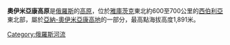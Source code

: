 '''奧伊米亞康高原'''是[[俄羅斯|俄羅斯]]的[[高原|高原]]，位於[[雅庫茨克|雅庫茨克]]東北約600至700公里的[[西伯利亞|西伯利亞]]東北部，屬於[[亞納-奧伊米亞康高地|亞納-奧伊米亞康高地]]的一部分，最高點海拔高度1,891米。

{{Russia-geo-stub}}
[[Category:俄羅斯河流|Category:俄羅斯河流]]